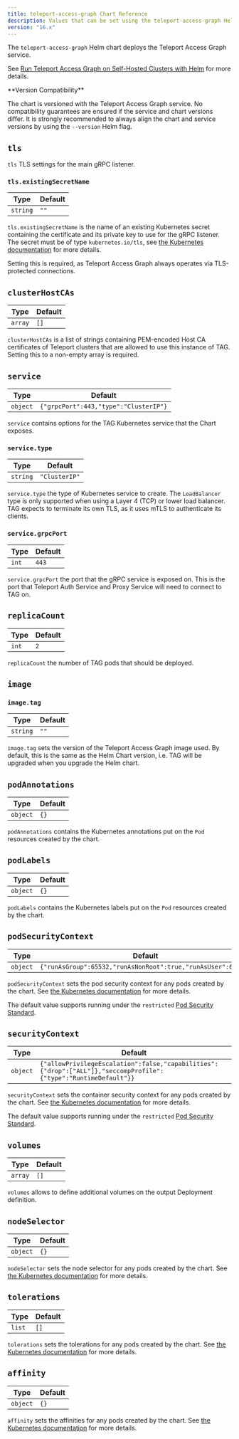 ```yaml
---
title: teleport-access-graph Chart Reference
description: Values that can be set using the teleport-access-graph Helm chart
version: "16.x"
---
```


The `teleport-access-graph` Helm chart deploys the Teleport Access Graph service.

See [Run Teleport Access Graph on Self-Hosted Clusters with Helm](/docs/ver/16.x/access-controls/access-graph/self-hosted-helm)
for more details.

<Warning>
  <p>
    **Version Compatibility**
  </p>

  The chart is versioned with the Teleport Access Graph service. No compatibility
  guarantees are ensured if the service and chart versions differ.
  It is strongly recommended to always align the chart and service versions
  by using the `--version` Helm flag.
</Warning>

## `tls`

`tls` TLS settings for the main gRPC listener.

### `tls.existingSecretName`

| Type     | Default |
| -------- | ------- |
| `string` | `""`    |

`tls.existingSecretName` is the name of an existing Kubernetes secret
containing the certificate and its private key to use for the gRPC listener.
The secret must be of type `kubernetes.io/tls`, see
[the Kubernetes documentation](https://kubernetes.io/docs/concepts/configuration/secret/#tls-secrets) for more details.

Setting this is required, as Teleport Access Graph always operates via TLS-protected connections.

## `clusterHostCAs`

| Type    | Default |
| ------- | ------- |
| `array` | `[]`    |

`clusterHostCAs` is a list of strings containing PEM-encoded Host CA certificates of Teleport clusters that are allowed to use this instance of TAG.
Setting this to a non-empty array is required.

## `service`

| Type     | Default                               |
| -------- | ------------------------------------- |
| `object` | `{"grpcPort":443,"type":"ClusterIP"}` |

`service` contains options for the TAG Kubernetes service that the Chart exposes.

### `service.type`

| Type     | Default       |
| -------- | ------------- |
| `string` | `"ClusterIP"` |

`service.type` the type of Kubernetes service to create.
The `LoadBalancer` type is only supported when using a Layer 4 (TCP) or lower load balancer.
TAG expects to terminate its own TLS, as it uses mTLS to authenticate its clients.

### `service.grpcPort`

| Type  | Default |
| ----- | ------- |
| `int` | `443`   |

`service.grpcPort` the port that the gRPC service is exposed on.
This is the port that Teleport Auth Service and Proxy Service will need to connect to TAG on.

## `replicaCount`

| Type  | Default |
| ----- | ------- |
| `int` | `2`     |

`replicaCount` the number of TAG pods that should be deployed.

## `image`

### `image.tag`

| Type     | Default |
| -------- | ------- |
| `string` | `""`    |

`image.tag` sets the version of the Teleport Access Graph image used.
By default, this is the same as the Helm Chart version, i.e. TAG will be upgraded when you upgrade the Helm chart.

## `podAnnotations`

| Type     | Default |
| -------- | ------- |
| `object` | `{}`    |

`podAnnotations` contains the Kubernetes annotations put on the `Pod` resources created by the chart.

## `podLabels`

| Type     | Default |
| -------- | ------- |
| `object` | `{}`    |

`podLabels` contains the Kubernetes labels put on the `Pod` resources created by the chart.

## `podSecurityContext`

| Type     | Default                                                      |
| -------- | ------------------------------------------------------------ |
| `object` | `{"runAsGroup":65532,"runAsNonRoot":true,"runAsUser":65532}` |

`podSecurityContext` sets the pod security context for any pods created by the chart.
See [the Kubernetes documentation](https://kubernetes.io/docs/tasks/configure-pod-container/security-context/#set-the-security-context-for-a-pod)
for more details.

The default value supports running under the `restricted`
[Pod Security Standard](https://kubernetes.io/docs/concepts/security/pod-security-standards/).

## `securityContext`

| Type     | Default                                                                                                         |
| -------- | --------------------------------------------------------------------------------------------------------------- |
| `object` | `{"allowPrivilegeEscalation":false,"capabilities":{"drop":["ALL"]},"seccompProfile":{"type":"RuntimeDefault"}}` |

`securityContext` sets the container security context for any pods created by the chart.
See [the Kubernetes documentation](https://kubernetes.io/docs/tasks/configure-pod-container/security-context/#set-the-security-context-for-a-container)
for more details.

The default value supports running under the `restricted`
[Pod Security Standard](https://kubernetes.io/docs/concepts/security/pod-security-standards/).

## `volumes`

| Type    | Default |
| ------- | ------- |
| `array` | `[]`    |

`volumes` allows to define additional volumes on the output Deployment definition.

## `nodeSelector`

| Type     | Default |
| -------- | ------- |
| `object` | `{}`    |

`nodeSelector` sets the node selector for any pods created by the chart.
See [the Kubernetes documentation](https://kubernetes.io/docs/concepts/scheduling-eviction/assign-pod-node/#nodeselector)
for more details.

## `tolerations`

| Type   | Default |
| ------ | ------- |
| `list` | `[]`    |

`tolerations` sets the tolerations for any pods created by the chart.
See [the Kubernetes documentation](https://kubernetes.io/docs/concepts/configuration/taint-and-toleration/)
for more details.

## `affinity`

| Type     | Default |
| -------- | ------- |
| `object` | `{}`    |

`affinity` sets the affinities for any pods created by the chart.
See [the Kubernetes documentation](https://kubernetes.io/docs/concepts/configuration/assign-pod-node/#affinity-and-anti-affinity)
for more details.
